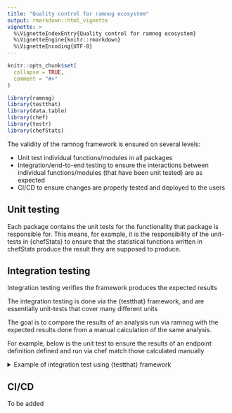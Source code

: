 ```yaml
---
title: "Quality control for ramnog ecosystem"
output: rmarkdown::html_vignette
vignette: >
  %\VignetteIndexEntry{Quality control for ramnog ecosystem}
  %\VignetteEngine{knitr::rmarkdown}
  %\VignetteEncoding{UTF-8}
---
```


```r
knitr::opts_chunk$set(
  collapse = TRUE,
  comment = "#>"
)
```

```r
library(ramnog)
library(testthat)
library(data.table)
library(chef)
library(testr)
library(chefStats)
```

The validity of the ramnog framework is ensured on several levels:

 - Unit test individual functions/modules in all packages
 - Integration/end-to-end testing to ensure the interactions between individual functions/modules (that have been unit tested) are as expected
 - CI/CD to ensure changes are properly tested and deployed to the users

## Unit testing

Each package contains the unit tests for the functionality that package is responsible for. This means, for example, it is the responsibility of the unit-tests in {chefStats} to ensure that the statistical functions written in chefStats produce the result they are supposed to produce.


## Integration testing

Integration testing verifies the framework produces the expected results

The integration testing is done via the {testthat} framework, and are essentially unit-tests that cover many different units

The goal is to compare the results of an analysis run via ramnog with the expected results done from a manual calculation of the same analysis.

For example, below is the unit test to ensure the results of an endpoint definition defined and run via chef match those calculated manually

<details>
<summary>Example of integration test using {testthat} framework </summary>

```r
testthat::test_that("Valide stats when one strata level is not found",
          {
            # SETUP -------------------------------------------------------------------
            testr::create_local_project()
            mk_adae <- function(study_metadata) {
              adsl <- pharmaverseadam::adsl |> data.table::setDT()
              adae <- pharmaverseadam::adae |> data.table::setDT()
              adae_out <-
                merge(adsl, adae[, c(setdiff(names(adae), names(adsl)), "USUBJID"), with =
                                   F], by = "USUBJID", all = TRUE)
              adae_out[TRT01A %in% c('Placebo', 'Xanomeline High Dose'),]
            }
            mk_ep_def <- function() {
              chef::mk_endpoint_str(
                study_metadata = list(),
                pop_var = "SAFFL",
                pop_value = "Y",
                treatment_var = "TRT01A",
                treatment_refval = "Xanomeline High Dose",
                stratify_by = list(c("SEX")),
                data_prepare = mk_adae,
                endpoint_label = "A",
                custom_pop_filter = "SEX == 'F'",
                group_by = list(list(AESEV = c())),
                stat_by_strata_by_trt = list(
                  "N" = chefStats::n_subj,
                  "E" = chefStats::n_event,
                  "N subj E" = chefStats::n_subj_event
                ),
                stat_by_strata_across_trt = list("RR" = chefStats::RR,
                                                 "OR" = chefStats::OR),
                stat_across_strata_across_trt = list("P-interaction" = chefStats::p_val_interaction)
              )
            }

            chef::use_chef(
              pipeline_dir = "pipeline",
              r_functions_dir = "R/",
              pipeline_id = "01",
              mk_endpoint_def_fn = mk_ep_def,
              mk_adam_fn = list(mk_adae)
            )
            # ACT ---------------------------------------------------------------------
            targets::tar_make()
            targets::tar_load(ep_stat)
            # EXPECT ------------------------------------------------------------------
            x <- mk_adae_demo()
            # Relative Risk
            actual <-
              ep_stat[endpoint_group_filter == "AESEV == \"SEVERE\"" &
                        fn_name == "RR" &
                        stat_filter == "SEX == \"F\"" & stat_result_label == "RR", stat_result_value]
            x1 <- x[SEX == "F" & SAFFL == "Y"]
            x1[, event := FALSE]
            x1[AESEV == "SEVERE", event := TRUE] |> data.table::setorder(-event)
            x1_unique <-
              unique(x1, by = "USUBJID", fromLast = FALSE)
            two_by_two <-
              x1_unique[, .N, by = .(TRT01A, event)][order(TRT01A, event)]
            
            # Outcome, exposed
            a <-
              two_by_two[TRT01A == "Xanomeline High Dose" &
                           (event), N] 
            
            # No outcome, exposed
            b <-
              two_by_two[TRT01A == "Xanomeline High Dose" &
                           !(event), N] 
             
            # Outcome, not exposed
            c <-
              two_by_two[TRT01A == "Placebo" &
                           (event), N]
            
            # No outcome, not exposed
            d <-
              two_by_two[TRT01A == "Placebo" &
                           !(event), N] 
            
            expected <- (a / sum(a, b)) / (c / sum(c, d))
            expect_identical(actual, expected)

            # Number of Events
            actual <-
              ep_stat[endpoint_group_filter == "AESEV == \"SEVERE\"" &
                        fn_name == "E" &
                        strata_var == "SEX"]
            expected <-
              x1[(event), .N, by = .(TRT01A)][order(TRT01A)][, as.double(N)]
            expect_identical(actual$stat_result_value, expected)
          })
```
</details>

## CI/CD 
To be added
